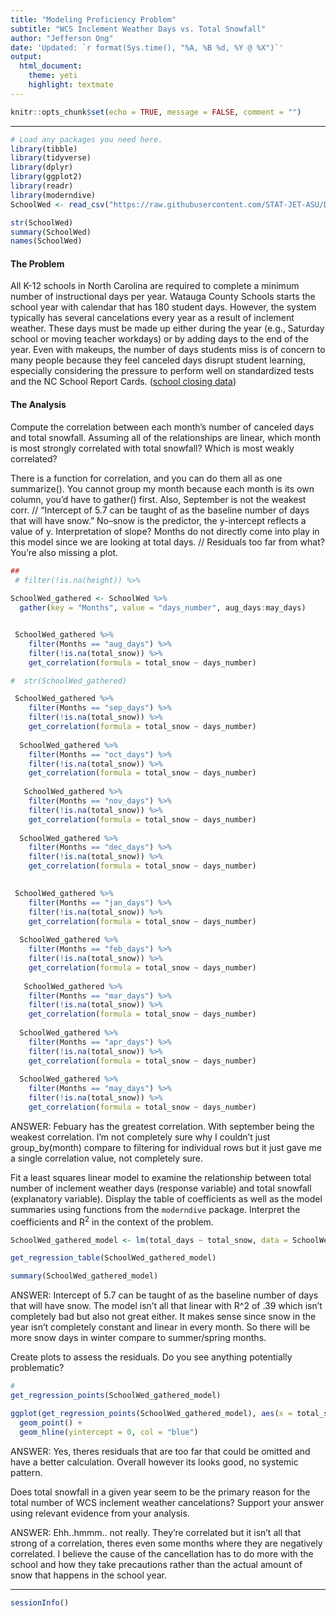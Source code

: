 ```yaml
---
title: "Modeling Proficiency Problem"
subtitle: "WCS Inclement Weather Days vs. Total Snowfall"
author: "Jefferson Ong"
date: 'Updated: `r format(Sys.time(), "%A, %B %d, %Y @ %X")`'
output: 
  html_document: 
    theme: yeti
    highlight: textmate
---
```


```r
knitr::opts_chunk$set(echo = TRUE, message = FALSE, comment = "")
```

***
```r
# Load any packages you need here.
library(tibble)
library(tidyverse)
library(dplyr)
library(ggplot2)
library(readr)
library(moderndive)
SchoolWed <- read_csv("https://raw.githubusercontent.com/STAT-JET-ASU/Datasets/master/Instructor/wcsweatherdays.csv")
```

```r
str(SchoolWed)
summary(SchoolWed)
names(SchoolWed)
```

#### The Problem

All K-12 schools in North Carolina are required to complete a minimum number of instructional days per year. Watauga County Schools starts the school year with calendar that has 180 student days. However, the system typically has several cancelations every year as a result of inclement weather. These days must be made up either during the year (e.g., Saturday school or moving teacher workdays) or by adding days to the end of the year. Even with makeups, the number of days students miss is of concern to many people because they feel canceled days disrupt student learning, especially considering the pressure to perform well on standardized tests and the NC School Report Cards. ([school closing data](https://stat-jet-asu.github.io/Datasets/InstructorDescriptions/wcsweatherdays.html))

#### The Analysis

Compute the correlation between each month's number of canceled days and total snowfall. Assuming all of the relationships are linear, which month is most strongly correlated with total snowfall? Which is most weakly correlated? 

There is a function for correlation, and you can do them all as one summarize(). You cannot group my month because each month is its own column, you'd have to gather() first. Also, September is not the weakest corr. // "Intercept of 5.7 can be taught of as the baseline number of days that will have snow." No--snow is the predictor, the y-intercept reflects a value of y. Interpretation of slope? Months do not directly come into play in this model since we are looking at total days. // Residuals too far from what? You're also missing a plot. 

```r
##
 # filter(!is.na(height)) %>%
  
SchoolWed_gathered <- SchoolWed %>% 
  gather(key = "Months", value = "days_number", aug_days:may_days)


 SchoolWed_gathered %>%
    filter(Months == "aug_days") %>%
    filter(!is.na(total_snow)) %>%
    get_correlation(formula = total_snow ~ days_number)

#  str(SchoolWed_gathered)

 SchoolWed_gathered %>%
    filter(Months == "sep_days") %>%
    filter(!is.na(total_snow)) %>%
    get_correlation(formula = total_snow ~ days_number)
 
  SchoolWed_gathered %>%
    filter(Months == "oct_days") %>%
    filter(!is.na(total_snow)) %>%
    get_correlation(formula = total_snow ~ days_number)
  
   SchoolWed_gathered %>%
    filter(Months == "nov_days") %>%
    filter(!is.na(total_snow)) %>%
    get_correlation(formula = total_snow ~ days_number)
   
  SchoolWed_gathered %>%
    filter(Months == "dec_days") %>%
    filter(!is.na(total_snow)) %>%
    get_correlation(formula = total_snow ~ days_number)
  

 SchoolWed_gathered %>%
    filter(Months == "jan_days") %>%
    filter(!is.na(total_snow)) %>%
    get_correlation(formula = total_snow ~ days_number)
 
  SchoolWed_gathered %>%
    filter(Months == "feb_days") %>%
    filter(!is.na(total_snow)) %>%
    get_correlation(formula = total_snow ~ days_number)
  
   SchoolWed_gathered %>%
    filter(Months == "mar_days") %>%
    filter(!is.na(total_snow)) %>%
    get_correlation(formula = total_snow ~ days_number)
   
  SchoolWed_gathered %>%
    filter(Months == "apr_days") %>%
    filter(!is.na(total_snow)) %>%
    get_correlation(formula = total_snow ~ days_number)
  
  SchoolWed_gathered %>%
    filter(Months == "may_days") %>%
    filter(!is.na(total_snow)) %>%
    get_correlation(formula = total_snow ~ days_number)
```

ANSWER: Febuary has the greatest correlation. With september being the weakest correlation. I'm not completely sure why I couldn't just group_by(month) compare to filtering for individual rows but it just gave me a single correlation value, not completely sure. 

Fit a least squares linear model to examine the relationship between total number of inclement weather days (response variable) and total snowfall (explanatory variable). Display the table of coefficients as well as the model summaries using functions from the `moderndive` package. Interpret the coefficients and R^2^ in the context of the problem. 

```r
SchoolWed_gathered_model <- lm(total_days ~ total_snow, data = SchoolWed_gathered)

get_regression_table(SchoolWed_gathered_model)

summary(SchoolWed_gathered_model)
```

ANSWER: Intercept of 5.7 can be taught of as the baseline number of days that will have snow. The model isn't all that linear with R^2 of .39 which isn't completely bad but also not great either. It makes sense since snow in the year isn't completely constant and linear in every month. So there will be more snow days in winter compare to summer/spring months. 

Create plots to assess the residuals. Do you see anything potentially problematic?

```r
#
get_regression_points(SchoolWed_gathered_model)

ggplot(get_regression_points(SchoolWed_gathered_model), aes(x = total_snow, y = residual)) +
  geom_point() +
  geom_hline(yintercept = 0, col = "blue")
```

ANSWER: Yes, theres residuals that are too far that could be omitted and have a better calculation. Overall however its looks good, no systemic pattern. 

Does total snowfall in a given year seem to be the primary reason for the total number of WCS inclement weather cancelations? Support your answer using relevant evidence from your analysis. 

ANSWER: Ehh..hmmm.. not really. They're correlated but it isn't all that strong of a correlation, theres even some months where they are negatively correlated. I believe the cause of the cancellation has to do more with the school and how they take precautions rather than the actual amount of snow that happens in the school year. 

***
```r
sessionInfo()
```
